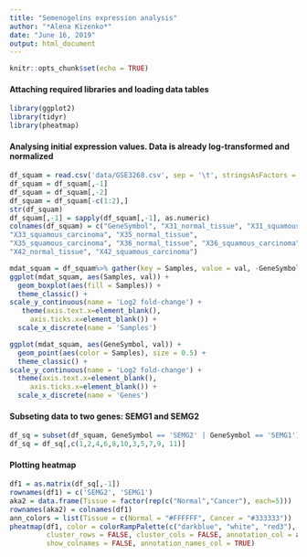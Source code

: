 ```yaml
---
title: "Semenogelins expression analysis"
author: "*Alena Kizenko*"
date: "June 16, 2019"
output: html_document
---
```


```r
knitr::opts_chunk$set(echo = TRUE)
```

#### **Attaching required libraries and loading data tables**

```r
library(ggplot2)
library(tidyr)
library(pheatmap)
```

#### **Analysing initial expression values. Data is already log-transformed and normalized**

```r
df_squam = read.csv('data/GSE3268.csv', sep = '\t', stringsAsFactors = FALSE)
df_squam = df_squam[,-1]
df_squam = df_squam[,-2]
df_squam = df_squam[-c(1:2),]
str(df_squam)
df_squam[,-1] = sapply(df_squam[,-1], as.numeric)
colnames(df_squam) = c("GeneSymbol", "X31_normal_tissue", "X31_squamous_carcinoma", "X33_normal_tissue",
"X33_squamous_carcinoma", "X35_normal_tissue",
"X35_squamous_carcinoma", "X36_normal_tissue", "X36_squamous_carcinoma",
"X42_normal_tissue", "X42_squamous_carcinoma")
```

```r
mdat_squam = df_squam%>% gather(key = Samples, value = val, -GeneSymbol)
ggplot(mdat_squam, aes(Samples, val)) +
  geom_boxplot(aes(fill = Samples)) +
  theme_classic() +
scale_y_continuous(name = 'Log2 fold-change') +
   theme(axis.text.x=element_blank(),
     axis.ticks.x=element_blank()) +
  scale_x_discrete(name = 'Samples')

ggplot(mdat_squam, aes(GeneSymbol, val)) +
  geom_point(aes(color = Samples), size = 0.5) +
  theme_classic() +
scale_y_continuous(name = 'Log2 fold-change') +
  theme(axis.text.x=element_blank(),
     axis.ticks.x=element_blank()) +
  scale_x_discrete(name = 'Genes')
```

#### **Subseting data to two genes: SEMG1 and SEMG2**

```r
df_sq = subset(df_squam, GeneSymbol == 'SEMG2' | GeneSymbol == 'SEMG1')
df_sq = df_sq[,c(1,2,4,6,8,10,3,5,7,9, 11)]
```

#### **Plotting heatmap**

```r
df1 = as.matrix(df_sq[,-1])
rownames(df1) = c('SEMG2', 'SEMG1')
aka2 = data.frame(Tissue = factor(rep(c("Normal","Cancer"), each=5)))
rownames(aka2) = colnames(df1)
ann_colors = list(Tissue = c(Normal = "#FFFFFF", Cancer = "#333333"))
pheatmap(df1, color = colorRampPalette(c("darkblue", "white", "red3"), bias = 0.7)(100), cellwidth = 25, cellheight = 25,
         cluster_rows = FALSE, cluster_cols = FALSE, annotation_col = aka2, annotation_colors = ann_colors,
         show_colnames = FALSE, annotation_names_col = TRUE)
```

